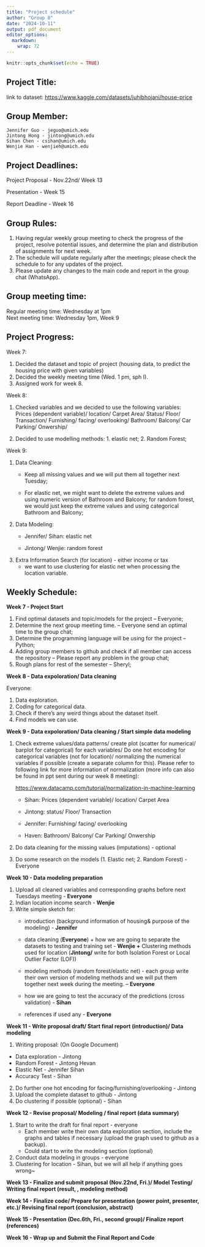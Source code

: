 ```yaml
---
title: "Project schedule"
author: "Group 8"
date: "2024-10-11"
output: pdf_document
editor_options: 
  markdown: 
    wrap: 72
---
```


```r
knitr::opts_chunk$set(echo = TRUE)
```

## Project Title:

link to dataset:
<https://www.kaggle.com/datasets/juhibhojani/house-price>

## Group Member:

```text
Jennifer Guo - jeguo@umich.edu
Jintong Hong - jintong@umich.edu
Sihan Chen - csihan@umich.edu
Wenjie Han - wenjieh@umich.edu
```

## Project Deadlines:

Project Proposal - Nov.22nd/ Week 13

Presentation - Week 15

Report Deadline - Week 16

## Group Rules:

1.  Having regular weekly group meeting to check the progress of the
    project, resolve potential issues, and determine the plan and
    distribution of assignments for next week.
2.  The schedule will update regularly after the meetings; please check
    the schedule to for any updates of the project.
3.  Please update any changes to the main code and report in the group
    chat (WhatsApp).

## Group meeting time:

Regular meeting time: Wednesday at 1pm\
Next meeting time: Wednesday 1pm, Week 9

## Project Progress:

Week 7:

1.  Decided the dataset and topic of project (housing data, to predict
    the housing price with given variables)
2.  Decided the weekly meeting time (Wed. 1 pm, sph I).
3.  Assigned work for week 8.

Week 8:

1.  Checked variables and we decided to use the following variables:\
    Prices (dependent variable)/ location/ Carpet Area/ Status/ Floor/
    Transaction/ Furnishing/ facing/ overlooking/ Bathroom/ Balcony/ Car
    Parking/ Onwership/

2.  Decided to use modelling methods: 1. elastic net; 2. Random Forest;

Week 9:

1.  Data Cleaning:
    -   Keep all missing values and we will put them all together next
        Tuesday;

    -   For elastic net, we might want to delete the extreme values and
        using numeric version of Bathroom and Balcony; for random
        forest, we would just keep the extreme values and using
        categorical Bathroom and Balcony;
2.  Data Modeling:
    -   Jennifer/ Sihan: elastic net

    -   Jintong/ Wenjie: random forest
3.  Extra Information Search (for location) - either income or tax
    -   we want to use clustering for elastic net when processing the
        location variable.

## Weekly Schedule:

**Week 7 - Project Start**

1.  Find optimal datasets and topic/models for the project -- Everyone;
2.  Determine the next group meeting time. -- Everyone send an optimal
    time to the group chat;
3.  Determine the programming language will be using for the project --
    Python;
4.  Adding group members to github and check if all member can access
    the repository -- Please report any problem in the group chat;
5.  Rough plans for rest of the semester -- Sheryl;

**Week 8 - Data expoloration/ Data cleaning**

Everyone:

1.  Data exploration.
2.  Coding for categorical data.
3.  Check if there's any weird things about the dataset itself.
4.  Find models we can use.

**Week 9 - Data expoloration/ Data cleaning / Start simple data
modeling**

1.  Check extreme values/data patterns/ create plot (scatter for
    numerical/ barplot for categorical) for each variables/ Do one hot
    encoding for categorical variables (not for location)/ normalizing
    the numerical variables if possible (create a separate column for
    this). Please refer to following link for more information of
    normalization (more info can also be found in ppt sent during our
    week 8 meeting):

    <https://www.datacamp.com/tutorial/normalization-in-machine-learning>

    -   Sihan: Prices (dependent variable)/ location/ Carpet Area

    -   Jintong: status/ Floor/ Transaction

    -   Jennifer: Furnishing/ facing/ overlooking

    -   Haven: Bathroom/ Balcony/ Car Parking/ Onwership

2.  Do data cleaning for the missing values (imputations) - optional

3.  Do some research on the models (1. Elastic net; 2. Random Forest) -
    Everyone

**Week 10 - Data modeling preparation**

1.  Upload all cleaned variables and corresponding graphs before next
    Tuesdays meeting - **Everyone**
2.  Indian location income search - **Wenjie**
3.  Write simple sketch for:
    -   introduction (background information of housing& purpose of the
        modeling) - **Jennifer**

    -   data cleaning (**Everyone**) + how we are going to separate the
        datasets to testing and training set - **Wenjie +** Clustering
        methods used for location (**Jintong/** write for both Isolation
        Forest or Local Outlier Factor (LOF))

    -   modeling methods (random forest/elastic net) - each group write
        their own version of modeling methods and we will put them
        together next week during the meeting. – **Everyone**

    -   how we are going to test the accuracy of the predictions (cross
        validation) - **Sihan**

    -   references if used any - **Everyone**

**Week 11 - Write proposal draft/ Start final report (introduction)/
Data modeling**

1.  Writing proposal: (On Google Document)

-   Data exploration - Jintong
-   Random Forest - Jintong Hevan
-   Elastic Net - Jennifer Sihan
-   Accuracy Test - Sihan

2.  Do further one hot encoding for facing/furnishing/overlooking -
    Jintong
3.  Upload the complete dataset to github - Jintong
4.  Do clustering if possible (optional) - Sihan

**Week 12 - Revise proposal/ Modeling / final report (data summary)**

1.  Start to write the draft for final report - everyone
    -   Each member write their own data exploration section, include
        the graphs and tables if necessary (upload the graph used to
        github as a backup).
    -   Could start to write the modeling section (optional)
2.  Conduct data modeling in groups - everyone
3.  Clustering for location - Sihan, but we will all help if anything
    goes wrong\~

**Week 13 - Finalize and submit proposal (Nov.22nd, Fri.)/ Model
Testing/ Writing final report (result, , modeling method)**

**Week 14 - Finalize code/ Prepare for presentation (power point,
presenter, etc.)/ Revising final report (conclusion, abstract)**

**Week 15 - Presentation (Dec.6th, Fri., second group)/ Finalize report
(references)**

**Week 16 - Wrap up and Submit the Final Report and Code**
